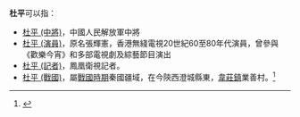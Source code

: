 '''杜平'''可以指：
*[[杜平_(中將)|杜平 (中將)]]，中國人民解放軍中將
*[[杜平_(演員)|杜平 (演員)]]，原名張輝憲，香港無綫電視20世紀60至80年代演員，曾參與《歡樂今宵》和多部電視劇及綜藝節目演出
*[[杜平_(記者)|杜平 (記者)]]，鳳凰衛視記者。
*[[杜平_(戰國)|杜平 (戰國)]]，屬[[戰國時期|戰國時期]]秦國疆域，在今陝西澄城縣東，[[韋莊鎮|韋莊鎮]]業善村。<ref>{{Cite web|title=《史记》中帝王在秦东的会盟活动|url=http://www.xml-data.org/WNSFXYXB/html/c42538ec-181e-4dd5-8499-6287311065cf.htm|accessdate=2020-03-01|author=|date=|format=|work=www.xml-data.org|publisher=|language=|quote=杜平屬於戰國時期秦國的疆域，在今陝西澄城縣韋莊鎮業善村。彤屬於戰國時期秦國疆域，在今陝西華縣南瓜坡鎮故城村。陰晉屬於戰國時期魏的疆域，在今華陰市西嶽廟東北0.5公里處。|archive-date=2020-03-01|archive-url=https://web.archive.org/web/20200301023614/http://www.xml-data.org/WNSFXYXB/html/c42538ec-181e-4dd5-8499-6287311065cf.htm|dead-url=no}}</ref>

{{disambig|cat=二字杜姓人名消歧义}}